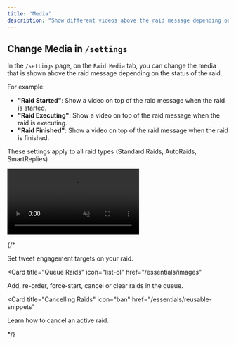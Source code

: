 ```yaml
---
title: 'Media'
description: "Show different videos above the raid message depending on the status of the raid."
---
```


## Change Media in `/settings`
In the `/settings` page, on the `Raid Media` tab, you can change the media that is shown above the raid message depending on the status of the raid.

For example:
- **"Raid Started"**: Show a video on top of the raid message when the raid is started.
- **"Raid Executing"**: Show a video on top of the raid message when the raid is executing.
- **"Raid Finished"**: Show a video on top of the raid message when the raid is finished.

<Info>These settings apply to all raid types (Standard Raids, AutoRaids, SmartReplies)</Info>

<Frame>
  <video
  autoPlay
  muted
  loop
  playsInline
  className="w-full"
  src="https://mintlify-videos.s3.eu-central-1.amazonaws.com/RaidMedia.mp4"
></video>
</Frame>


{/* <CardGroup>

<Card title="Setting Targets" icon="bullseye-arrow" href="/essentials/markdown">
  Set tweet engagement targets on your raid.
</Card>

<Card
  title="Queue Raids"
  icon="list-ol"
  href="/essentials/images"
>
  Add, re-order, force-start, cancel or clear raids in the queue.
</Card>

<Card
  title="Cancelling Raids"
  icon="ban"
  href="/essentials/reusable-snippets"
>
  Learn how to cancel an active raid.
</Card>

</CardGroup> */}